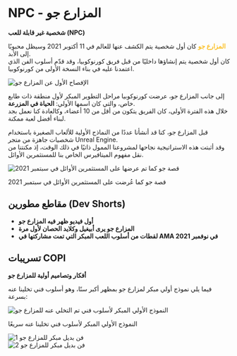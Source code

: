 # NPC - المزارع جو  

**شخصية غير قابلة للعب (NPC)**  

<span style="color:#fbbf24; font-weight:600;">المزارع جو</span> كان أول شخصية يتم الكشف عنها للعالم في 11 أكتوبر 2021 وسيظل محبوبًا إلى الأبد.  
كان أول شخصية يتم إنشاؤها داخليًا من قبل فريق كورنوكوبيا، وقد قدّم أسلوب الفن الذي اعتمدنا عليه في بناء النسخة الأولى من كورنوكوبيا.  

<div className="img-center">
  <img src="/images/npc/farmer-joe-first.avif" alt="الإفصاح الأول عن المزارع جو" />
</div>  

إلى جانب المزارع جو، عرضت كورنوكوبيا مراحل التطوير المبكر لأول منطقة ذات طابع خاص، والتي كان اسمها الأولي: **الحياة في المزرعة**.  
خلال هذه الفترة الأولى، كان الفريق يتكون من أقل من 10 أعضاء، وكالعادة كنا نعمل بجد لبناء أفضل لعبة ممكنة.  

قبل المزارع جو، كنا قد أنشأنا عددًا من النماذج الأولية للألعاب الصغيرة باستخدام شخصيات جاهزة من متجر Unreal Engine.  
وقد أثبتت هذه الاستراتيجية نجاحها لمشروعنا الممول ذاتيًا في ذلك الوقت، إذ مكنتنا من نقل مفهوم الميتافيرس الخاص بنا للمستثمرين الأوائل.  

<div className="img-center">
  <img src="/images/npc/farmer-joe-investors-ar.png" alt="قصة جو كما تم عرضها على المستثمرين الأوائل في سبتمبر 2021" />
  <p className="img-note">قصة جو كما عُرضت على المستثمرين الأوائل في سبتمبر 2021</p>
</div>  



## مقاطع مطورين (Dev Shorts)  

<ul class="styled-list">
  <li><strong>أول فيديو ظهر فيه المزارع جو</strong></li>
  <li><strong>المزارع جو يرى أبيغيل وكلايد الحصان لأول مرة</strong></li>
  <li><strong>لقطات من أسلوب اللعب المبكر التي تمت مشاركتها في AMA في نوفمبر 2021</strong></li>
</ul>  



## تسريبات COPI  

**أفكار وتصاميم أولية للمزارع جو**  

فيما يلي نموذج أولي مبكر لمزارع جو بمظهر أكبر سنًا، وهو أسلوب فني تخلينا عنه بسرعة:  

<div className="img-center">
  <img src="/images/npc/farmer-joe-prototype.png" alt="النموذج الأولي المبكر لأسلوب فني تم التخلي عنه للمزارع جو" />
  <p className="img-note">النموذج الأولي المبكر لأسلوب فني تخلينا عنه سريعًا</p>
</div>  

<div className="img-center">
  <img src="/images/npc/farmer-joe-alt1.png" alt="فن بديل مبكر للمزارع جو 1" />
</div>  

<div className="img-center">
  <img src="/images/npc/farmer-joe-alt2.png" alt="فن بديل مبكر للمزارع جو 2" />
</div>  
